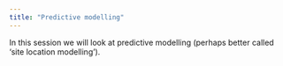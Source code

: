 ```yaml
---
title: "Predictive modelling"
---
```


In this session we will look at predictive modelling (perhaps better called 'site location modelling').
